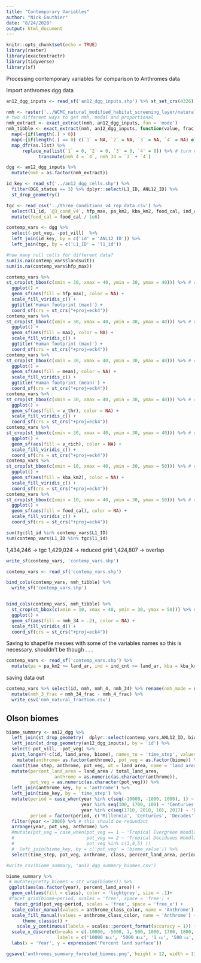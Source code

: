 ```yaml
---
title: "Contemporary Variables"
author: "Nick Gauthier"
date: "8/24/2020"
output: html_document
---
```


```r
knitr::opts_chunk$set(echo = TRUE)
library(raster)
library(exactextractr)
library(tidyverse)
library(sf)
```

Processing contemporary variables for comparison to Anthromes data

Import anthromes dgg data
```r
an12_dgg_inputs <- read_sf('an12_dgg_inputs.shp') %>% st_set_crs(4326)
```


```r
nmh <- raster('../WCMC_natural_modified_habitat_screening_layer/natural_modified_habitat_screening_layer.tif')
# two different ways to get nmh, modal and proportional
nmh_extract <- exact_extract(nmh, an12_dgg_inputs, fun = 'mode')
nmh_tibble <- exact_extract(nmh, an12_dgg_inputs, function(value, frac) tapply(frac, value, sum) / sum(frac)) %>% 
  map(~{if(length(.) > 0})
  map(~{if(length(.) == 0) c(`1` = NA, `2` = NA, `3` = NA, `4` = NA) else .}) %>% 
  map_dfr(as.list) %>%
      replace_na(list(`1` = 0, `2` = 0, `3` = 0, `4` = 0)) %>% # turn na's into zeros
            transmute(nmh_4 = `4`, nmh_34 = `3` + `4`)
```

```r
dgg <- an12_dgg_inputs %>%
  mutate(nmh = as.factor(nmh_extract))
```

```r
id_key <- read_sf('../an12_dgg_cells.shp') %>%
  filter(DGG_status == 3) %>% dplyr::select(L1_ID, ANL12_ID) %>%
  st_drop_geometry()

tgc <- read_csv('../three_conditions_v4_rep_data.csv') %>% 
  select(l1_id, `@3_cond_v4`, hfp_max, pa_km2, kba_km2, food_cal, ind_cnt, v_rich, v_thr) %>%
  mutate(food_cal = food_cal / 1e6)
```


```r
contemp_vars <- dgg %>%
  select(-pot_veg, -pot_vill)  %>%
  left_join(id_key, by = c('id' = 'ANL12_ID')) %>% 
  left_join(tgc, by = c('L1_ID' = 'l1_id')) 
```

```r
#how many null cells for different data?
sum(is.na(contemp_vars$landsuit))
sum(is.na(contemp_vars$hfp_max))
```


```r
contemp_vars %>%
st_crop(st_bbox(c(xmin = 30, xmax = 40, ymin = 30, ymax = 40))) %>% # comment out for whole world
  ggplot() +
  geom_sf(aes(fill = hfp_max), color = NA) +
  scale_fill_viridis_c() +
  ggtitle('Human footprint (max)') +
  coord_sf(crs = st_crs("+proj=eck4"))
contemp_vars %>%
st_crop(st_bbox(c(xmin = 30, xmax = 40, ymin = 30, ymax = 40))) %>% # comment out for whole world
  ggplot() +
  geom_sf(aes(fill = max), color = NA) +
  scale_fill_viridis_c() +
  ggtitle('Human footprint (max)') +
  coord_sf(crs = st_crs("+proj=eck4"))
contemp_vars %>%
st_crop(st_bbox(c(xmin = 30, xmax = 40, ymin = 30, ymax = 40))) %>% # comment out for whole world
  ggplot() +
  geom_sf(aes(fill = mean), color = NA) +
  scale_fill_viridis_c() +
  ggtitle('Human footprint (mean)') +
  coord_sf(crs = st_crs("+proj=eck4"))
contemp_vars %>%
st_crop(st_bbox(c(xmin = 30, xmax = 40, ymin = 30, ymax = 40))) %>% # comment out for whole world
  ggplot() +
  geom_sf(aes(fill = v_thr), color = NA) +
  scale_fill_viridis_c() +
  coord_sf(crs = st_crs("+proj=eck4"))
contemp_vars %>%
st_crop(st_bbox(c(xmin = 30, xmax = 40, ymin = 30, ymax = 40))) %>% # comment out for whole world
  ggplot() +
  geom_sf(aes(fill = v_rich), color = NA) +
  scale_fill_viridis_c() +
  coord_sf(crs = st_crs("+proj=eck4"))
contemp_vars %>%
st_crop(st_bbox(c(xmin = 10, xmax = 40, ymin = 30, ymax = 50))) %>% # comment out for whole world
  ggplot() +
  geom_sf(aes(fill = kba_km2), color = NA) +
  scale_fill_viridis_c() +
  coord_sf(crs = st_crs("+proj=eck4"))
contemp_vars %>%
st_crop(st_bbox(c(xmin = 10, xmax = 40, ymin = 30, ymax = 50))) %>% # comment out for whole world
  ggplot() +
  geom_sf(aes(fill = food_cal), color = NA) +
  scale_fill_viridis_c() +
  coord_sf(crs = st_crs("+proj=eck4"))
```


```r
sum(tgc$l1_id %in% contemp_vars$L1_ID)
sum(contemp_vars$L1_ID %in% tgc$l1_id)
```

1,434,246 -> tgc
1,429,024 -> reduced grid
1,424,807 -> overlap


```r
write_sf(contemp_vars, 'contemp_vars.shp')

contemp_vars <- read_sf('contemp_vars.shp')

bind_cols(contemp_vars, nmh_tibble) %>% 
  write_sf('contemp_vars.shp')


bind_cols(contemp_vars, nmh_tibble) %>%
  st_crop(st_bbox(c(xmin = 10, xmax = 40, ymin = 30, ymax = 50))) %>% # comment out for whole world
  ggplot() +
  geom_sf(aes(fill = nmh_34 > .2), color = NA) +
  scale_fill_viridis_d() +
  coord_sf(crs = st_crs("+proj=eck4"))
```
Saving to shapefile messes with some of the variables names so this is necessary. shouldn't be though . . .
```r
contemp_vars <- read_sf('contemp_vars.shp') %>%
  mutate(pa = pa_km2 >= land_ar, ind = ind_cnt >= land_ar, kba = kba_km2 >= land_ar, pa50 = pa_km2 >= (0.5 * land_ar), ind50 = ind_cnt >= (0.5 * land_ar), kba50 = kba_km2 >= (0.5 * land_ar), v_rich = round(v_rich), v_thr = round(v_thr), hfp_max = round(hfp_max))
```
saving data out
```r
contemp_vars %>% select(id, nmh, nmh_4, nmh_34) %>% rename(nmh_mode = nmh, nmh_4_frac = nmh_4, nmh_34_frac = nmh_34) %>%
  mutate(nmh_3_frac = nmh_34_frac - nmh_4_frac) %>%
  write_csv('nmh_natural_fraction.csv')
```


## Olson biomes


```r
biome_summary <- an12_dgg %>% 
  left_join(st_drop_geometry(  dplyr::select(contemp_vars,ANL12_ID, biome)), by = c('id' = 'ANL12_ID')) %>%
  left_join(st_drop_geometry(an12_dgg_inputs), by = 'id') %>%
  select(-pot_vill, -pot_veg) %>%
  pivot_longer(-c(id, land_area, biome), names_to = 'time_step', values_to = 'anthrome') %>%
    mutate(anthrome= as.factor(anthrome), pot_veg = as.factor(biome)) %>%
  count(time_step, anthrome, pot_veg, wt = land_area, name = 'land_area', .drop = FALSE) %>%
  mutate(percent_land_area = land_area / total_land_area,
                  anthrome = as.numeric(as.character(anthrome)),
         pot_veg = as.numeric(as.character(pot_veg))) %>%
  left_join(anthrome_key, by = 'anthrome') %>%
  left_join(time_key, by = 'time_step') %>%
  mutate(period = case_when(year %in% c(seq(-10000, -1000, 1000), 1) ~ 'Millennia',
                            year %in% seq(100, 1700, 100) ~ 'Centuries',
                            year %in% c(seq(1710, 2010, 10), 2017) ~ 'Decades'),
         period = factor(period, c('Millennia', 'Centuries', 'Decades'))) %>%
  filter(year <= 2000) %>% # this should be redundant
  arrange(year, pot_veg, anthrome) %>%
  #mutate(pot_veg = case_when(pot_veg == 1 ~ 'Tropical Evergreen Woodland',
  #                           pot_veg == 2 ~ 'Tropical Deciduous Woodland',
  #                           pot_veg %in% c(3,4,5) ))
  #  left_join(biome_key, by = c('pot_veg' = 'biome_value')) %>%
  select(time_step, pot_veg, anthrome, class, percent_land_area, period, year)

#write_csv(biome_summary, 'an12_dgg_summary_biomes.csv')
```


```r
biome_summary %>%
 # mutate(pretty_biomes = str_wrap(biomes)) %>%
 ggplot(aes(as.factor(year), percent_land_area)) +
  geom_col(aes(fill = class), color = 'lightgrey', size = .1)+ 
 #facet_grid(biome~period, scales = 'free', space = 'free') +
   facet_grid(pot_veg~period, scales = 'free', space = 'free_x') +
  scale_color_manual(values = anthrome_class_color, name = 'Anthrome') +
  scale_fill_manual(values = anthrome_class_color, name = 'Anthrome') +
      theme_classic() +
    scale_y_continuous(labels = scales::percent_format(accuracy = 1)) +
  scale_x_discrete(breaks = c(-10000, -5000, 1, 500, 1000, 1700, 1800, 1900, 2000),
                   labels = c('10000 ʙᴄᴇ', '5000 ʙᴄᴇ', '1 ᴄᴇ', '500 ᴄᴇ', '1000 ᴄᴇ', '1700 ᴄᴇ', '1800 ᴄᴇ', '1900 ᴄᴇ', '2000 ᴄᴇ')) +
  labs(x = 'Year', y = expression('Percent land surface'))

ggsave('anthromes_summary_forested_biomes.png', height = 12, width = 11)
```


